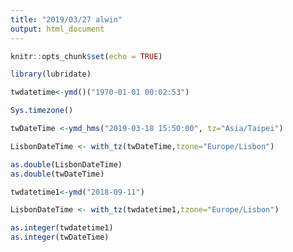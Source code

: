 ```yaml
---
title: "2019/03/27 alwin"
output: html_document
---
```


```r
knitr::opts_chunk$set(echo = TRUE)
```

```r
library(lubridate)
```

```r
twdatetime<-ymd()("1970-01-01 00:02:53") 
```

```r
Sys.timezone()
```

```r
twDateTime <-ymd_hms("2019-03-18 15:50:00", tz="Asia/Taipei")
```

```r
LisbonDateTime <- with_tz(twDateTime,tzone="Europe/Lisbon")
```

```r
as.double(LisbonDateTime)
as.double(twDateTime)
```

```r
twdatetime1<-ymd("2018-09-11")
```

```r
LisbonDateTime <- with_tz(twdatetime1,tzone="Europe/Lisbon")
```

```r
as.integer(twdatetime1)
as.integer(twDateTime)
```




